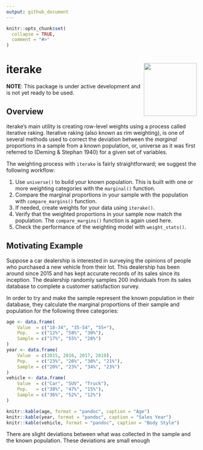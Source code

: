 ```yaml
---
output: github_document
---
```


```r
knitr::opts_chunk$set(
  collapse = TRUE,
  comment = "#>"
)
```

# iterake <img src=logo/ITERAKE_LOGO_01.png width=140 height=140 align="right" />  
**NOTE**: This package is under active development and is not yet ready to be used.
  
## Overview 

iterake's main utility is creating row-level weights using a process called iterative raking. Iterative raking (also known as rim weighting), is one of several methods used to correct the deviation between the *marginal* proportions in a sample from a known population, or, universe as it was first referred to (Deming & Stephan 1940) for a given set of variables.

The weighting process with `iterake` is fairly straightforward; we suggest the following workflow: 

1. Use `universe()` to build your known population. This is built with one or more weighting categories with the `marginal()` function.
2. Compare the marginal proportions in your sample with the population with `compare_margins()` function.  
3. If needed, create weights for your data using `iterake()`.  
4. Verify that the weighted proportions in your sample now match the population. The `compare_margins()` function is again used here.  
5. Check the performance of the weighting model with `weight_stats()`.


## Motivating Example
Suppose a car dealership is interested in surveying the opinions of people who purchased a new vehicle from their lot. This dealership has been around since 2015 and has kept accurate records of its sales since its inception. The dealership randomly samples 200 individuals from its sales database to complete a customer satisfaction survey.  

In order to try and make the sample represent the known population in their database, they calculate the marginal proportions of their sample and population for the following three  categories:

```r
age <- data.frame(
    Value  = c("18-34", "35-54", "55+"),
    Pop.   = c("12%", "58%", "30%"),
    Sample = c("17%", "55%", "28%")
)
year <- data.frame(
    Value  = c(2015, 2016, 2017, 2018),
    Pop.   = c("23%", "26%", "30%", "21%"),
    Sample = c("20%", "23%", "34%", "23%")
)
vehicle <- data.frame(
    Value  = c("Car", "SUV", "Truck"),
    Pop.   = c("38%", "47%", "15%"),
    Sample = c("36%", "52%", "12%")
)

knitr::kable(age, format = "pandoc", caption = "Age")
knitr::kable(year, format = "pandoc", caption = "Sales Year")
knitr::kable(vehicle, format = "pandoc", caption = "Body Style")
```

There are slight deviations between what was collected in the sample and the known population. These deviations are small enough 

